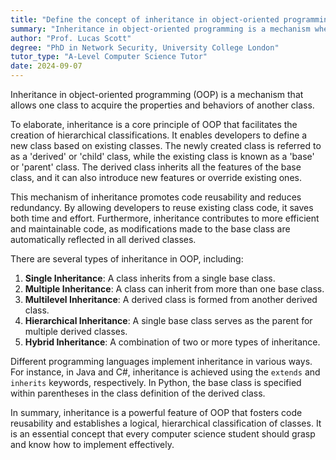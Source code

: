 ```yaml
---
title: "Define the concept of inheritance in object-oriented programming"
summary: "Inheritance in object-oriented programming is a mechanism where one class acquires the properties and behaviours of another class."
author: "Prof. Lucas Scott"
degree: "PhD in Network Security, University College London"
tutor_type: "A-Level Computer Science Tutor"
date: 2024-09-07
---
```


Inheritance in object-oriented programming (OOP) is a mechanism that allows one class to acquire the properties and behaviors of another class.

To elaborate, inheritance is a core principle of OOP that facilitates the creation of hierarchical classifications. It enables developers to define a new class based on existing classes. The newly created class is referred to as a 'derived' or 'child' class, while the existing class is known as a 'base' or 'parent' class. The derived class inherits all the features of the base class, and it can also introduce new features or override existing ones.

This mechanism of inheritance promotes code reusability and reduces redundancy. By allowing developers to reuse existing class code, it saves both time and effort. Furthermore, inheritance contributes to more efficient and maintainable code, as modifications made to the base class are automatically reflected in all derived classes.

There are several types of inheritance in OOP, including:

1. **Single Inheritance**: A class inherits from a single base class.
2. **Multiple Inheritance**: A class can inherit from more than one base class.
3. **Multilevel Inheritance**: A derived class is formed from another derived class.
4. **Hierarchical Inheritance**: A single base class serves as the parent for multiple derived classes.
5. **Hybrid Inheritance**: A combination of two or more types of inheritance.

Different programming languages implement inheritance in various ways. For instance, in Java and C#, inheritance is achieved using the `extends` and `inherits` keywords, respectively. In Python, the base class is specified within parentheses in the class definition of the derived class.

In summary, inheritance is a powerful feature of OOP that fosters code reusability and establishes a logical, hierarchical classification of classes. It is an essential concept that every computer science student should grasp and know how to implement effectively.
    